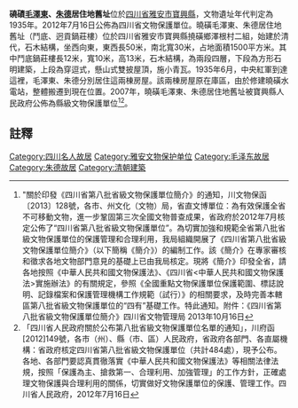 {{msg:四川省文物保護單位
|名稱 = 磽磧毛澤東、朱德居住地舊址
|編號 = 464
|圖片 = 
|級別 = S8
|分類 = 
|時代 = 1935年
|地点 = [[四川省|四川省]][[雅安市|雅安市]][[寶興縣|寶興縣]]
|坐標 =
|登錄 = 2012年7月16日
}}
'''磽磧[[毛澤東|毛澤東]]、[[朱德|朱德]]居住地舊址'''位於[[四川省|四川省]][[雅安市|雅安市]][[寶興縣|寶興縣]]，文物遺址年代判定為1935年。2012年7月16日公佈為四川省文物保護單位。曉磺毛澤東、朱德居住地舊址（鬥底、迥貢鍋莊樓）位於四川省雅安市寶興縣撓磺鄉澤根村二組，始建於清代，石木結構，坐西向東，東西長50米，南北寬30米，占地面積1500平方米。其中鬥底鍋莊樓長12米，寬10米，高13米，石木結構，為兩段四層，下段為方形石明建築，上段為穿逗式，懸山式雙披屋頂，施小青瓦。1935年6月，中央紅軍到達這裡，毛澤東、朱德分別居住這兩棟房屋。該兩棟房屋原在庫區，由於修建曉磺水電站，整體搬遷到現在位置。2007年，曉磺毛澤東、朱德居住地舊址被寶興縣人民政府公佈為縣級文物保護單位<ref>"關於印發《四川省第八批省級文物保護單位簡介》的通知，川文物保函〔2013〕128號，各市、州文化（文物）局，省直文博單位：為有效保護全省不可移動文物，進一步鞏固第三次全國文物普查成果，省政府於2012年7月核定公佈了“四川省第八批省級文物保護單位”。為切實加強和規範全省第八批省級文物保護單位的保護管理和合理利用，我局組織開展了《四川省第八批省級文物保護單位簡介》（以下簡稱《簡介》）的編制工作。該《簡介》在專家審核和徵求各地文物部門意見的基礎上已由我局核定。現將《簡介》印發全省，請各地按照《中華人民共和國文物保護法》、《四川省<中華人民共和國文物保護法>實施辦法》的有關規定，參照《全國重點文物保護單位保護範圍、標誌說明、記錄檔案和保護管理機構工作規範（試行）》的相關要求，及時完善本轄區第八批省級文物保護單位的“四有”基礎工作。特此通知。附件：《四川省第八批省級文物保護單位簡介》四川省文物管理局  2013年10月16日</ref><ref>「四川省人民政府關於公布第八批省級文物保護單位名單的通知」，川府函[2012]149號，各市（州）、縣（市、區）人民政府，省政府各部門、各直屬機構：省政府核定四川省第八批省級文物保護單位（共計484處），現予公布。各地、各部門要認真貫徹落實《中華人民共和國文物保護法》等相關法律法規，按照「保護為主、搶救第一、合理利用、加強管理」的工作方針，正確處理文物保護與合理利用的關係，切實做好文物保護單位的保護、管理工作。四川省人民政府，2012年7月16日</ref>。

==註釋==
{{reflist}}

[[Category:四川名人故居|Category:四川名人故居]]
[[Category:雅安文物保护单位|Category:雅安文物保护单位]]
[[Category:毛泽东故居|Category:毛泽东故居]]
[[Category:朱德故居|Category:朱德故居]]
[[Category:清朝建築|Category:清朝建築]]